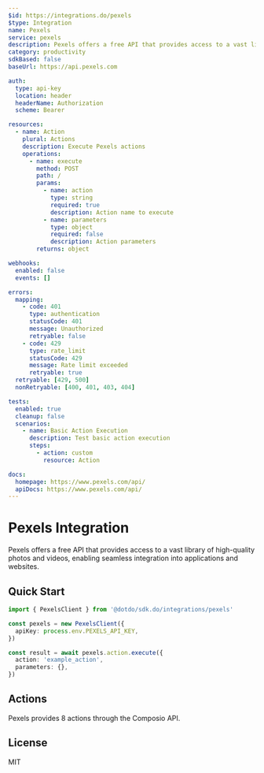 ```yaml
---
$id: https://integrations.do/pexels
$type: Integration
name: Pexels
service: pexels
description: Pexels offers a free API that provides access to a vast library of high-quality photos and videos, enabling seamless integration into applications and websites.
category: productivity
sdkBased: false
baseUrl: https://api.pexels.com

auth:
  type: api-key
  location: header
  headerName: Authorization
  scheme: Bearer

resources:
  - name: Action
    plural: Actions
    description: Execute Pexels actions
    operations:
      - name: execute
        method: POST
        path: /
        params:
          - name: action
            type: string
            required: true
            description: Action name to execute
          - name: parameters
            type: object
            required: false
            description: Action parameters
        returns: object

webhooks:
  enabled: false
  events: []

errors:
  mapping:
    - code: 401
      type: authentication
      statusCode: 401
      message: Unauthorized
      retryable: false
    - code: 429
      type: rate_limit
      statusCode: 429
      message: Rate limit exceeded
      retryable: true
  retryable: [429, 500]
  nonRetryable: [400, 401, 403, 404]

tests:
  enabled: true
  cleanup: false
  scenarios:
    - name: Basic Action Execution
      description: Test basic action execution
      steps:
        - action: custom
          resource: Action

docs:
  homepage: https://www.pexels.com/api/
  apiDocs: https://www.pexels.com/api/
---
```


# Pexels Integration

Pexels offers a free API that provides access to a vast library of high-quality photos and videos, enabling seamless integration into applications and websites.

## Quick Start

```typescript
import { PexelsClient } from '@dotdo/sdk.do/integrations/pexels'

const pexels = new PexelsClient({
  apiKey: process.env.PEXELS_API_KEY,
})

const result = await pexels.action.execute({
  action: 'example_action',
  parameters: {},
})
```

## Actions

Pexels provides 8 actions through the Composio API.

## License

MIT
